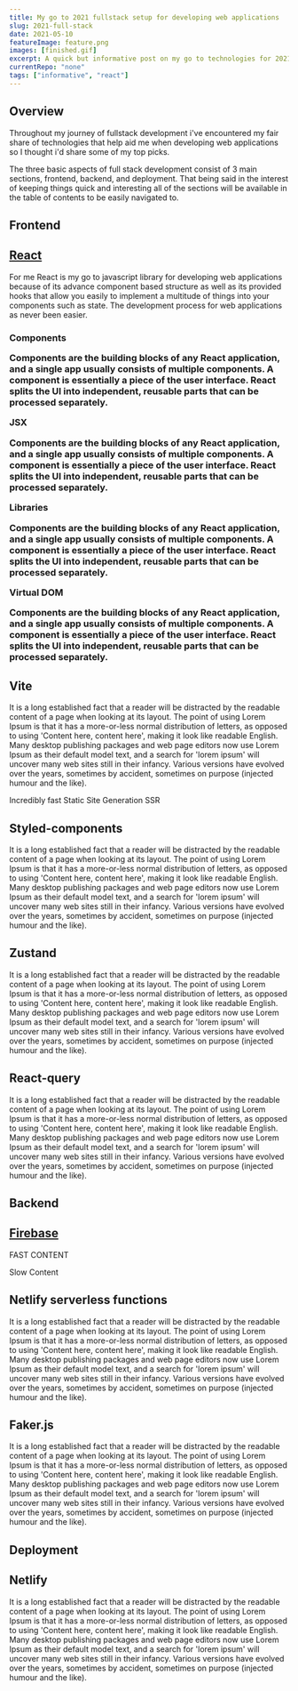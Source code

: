 ```yaml
---
title: My go to 2021 fullstack setup for developing web applications
slug: 2021-full-stack
date: 2021-05-10
featureImage: feature.png
images: [finished.gif]
excerpt: A quick but informative post on my go to technologies for 2021 including my favorite tools and libraries for frontend and backend development as well as fast and simple deployment.
currentRepo: "none"
tags: ["informative", "react"]
---
```


<section>

# Overview

Throughout my journey of fullstack development i've encountered my fair share of technologies that help aid me when developing web applications so I thought i'd share some of my top picks.

The three basic aspects of full stack development consist of 3 main sections, frontend, backend, and deployment. That being said in the interest of keeping things quick and interesting all of the sections will be available in the table of contents to be easily navigated to.

</section>

<section>

# Frontend

<CS>
  <h2>
    <a href="https://reactjs.org/">React</a>
  </h2>
  <Display iconOf="react"/>
  <p>
    For me React is my go to javascript library for developing web applications
    because of its advance component based structure as well as its provided
    hooks that allow you easily to implement a multitude of things into your
    components such as state. The development process for web applications as
    never been easier.
  </p>
  <h3>
  Components
    <p>Components are the building blocks of any React application, and a single app usually consists of multiple components. A component is essentially a piece of the user interface. React splits the UI into independent, reusable parts that can be processed separately.</p>
  JSX
    <p>Components are the building blocks of any React application, and a single app usually consists of multiple components. A component is essentially a piece of the user interface. React splits the UI into independent, reusable parts that can be processed separately.</p>
  Libraries
    <p>Components are the building blocks of any React application, and a single app usually consists of multiple components. A component is essentially a piece of the user interface. React splits the UI into independent, reusable parts that can be processed separately.</p>
  Virtual DOM
    <p>Components are the building blocks of any React application, and a single app usually consists of multiple components. A component is essentially a piece of the user interface. React splits the UI into independent, reusable parts that can be processed separately.</p>
  </h3>
</CS>

## Vite

It is a long established fact that a reader will be distracted by the readable content of a page when looking at its layout. The point of using Lorem Ipsum is that it has a more-or-less normal distribution of letters, as opposed to using 'Content here, content here', making it look like readable English. Many desktop publishing packages and web page editors now use Lorem Ipsum as their default model text, and a search for 'lorem ipsum' will uncover many web sites still in their infancy. Various versions have evolved over the years, sometimes by accident, sometimes on purpose (injected humour and the like).

Incredibly fast
Static Site Generation
SSR

## Styled-components

It is a long established fact that a reader will be distracted by the readable content of a page when looking at its layout. The point of using Lorem Ipsum is that it has a more-or-less normal distribution of letters, as opposed to using 'Content here, content here', making it look like readable English. Many desktop publishing packages and web page editors now use Lorem Ipsum as their default model text, and a search for 'lorem ipsum' will uncover many web sites still in their infancy. Various versions have evolved over the years, sometimes by accident, sometimes on purpose (injected humour and the like).

## Zustand

It is a long established fact that a reader will be distracted by the readable content of a page when looking at its layout. The point of using Lorem Ipsum is that it has a more-or-less normal distribution of letters, as opposed to using 'Content here, content here', making it look like readable English. Many desktop publishing packages and web page editors now use Lorem Ipsum as their default model text, and a search for 'lorem ipsum' will uncover many web sites still in their infancy. Various versions have evolved over the years, sometimes by accident, sometimes on purpose (injected humour and the like).

## React-query

It is a long established fact that a reader will be distracted by the readable content of a page when looking at its layout. The point of using Lorem Ipsum is that it has a more-or-less normal distribution of letters, as opposed to using 'Content here, content here', making it look like readable English. Many desktop publishing packages and web page editors now use Lorem Ipsum as their default model text, and a search for 'lorem ipsum' will uncover many web sites still in their infancy. Various versions have evolved over the years, sometimes by accident, sometimes on purpose (injected humour and the like).

</section>

<section>

# Backend

<CS>
  <h2><a href="https://firebase.google.com/">Firebase</a></h2>
  <p>FAST CONTENT</p>
  <p>Slow Content</p>
</CS>

## Netlify serverless functions

It is a long established fact that a reader will be distracted by the readable content of a page when looking at its layout. The point of using Lorem Ipsum is that it has a more-or-less normal distribution of letters, as opposed to using 'Content here, content here', making it look like readable English. Many desktop publishing packages and web page editors now use Lorem Ipsum as their default model text, and a search for 'lorem ipsum' will uncover many web sites still in their infancy. Various versions have evolved over the years, sometimes by accident, sometimes on purpose (injected humour and the like).

## Faker.js

It is a long established fact that a reader will be distracted by the readable content of a page when looking at its layout. The point of using Lorem Ipsum is that it has a more-or-less normal distribution of letters, as opposed to using 'Content here, content here', making it look like readable English. Many desktop publishing packages and web page editors now use Lorem Ipsum as their default model text, and a search for 'lorem ipsum' will uncover many web sites still in their infancy. Various versions have evolved over the years, sometimes by accident, sometimes on purpose (injected humour and the like).

</section>

<section>

# Deployment

## Netlify

It is a long established fact that a reader will be distracted by the readable content of a page when looking at its layout. The point of using Lorem Ipsum is that it has a more-or-less normal distribution of letters, as opposed to using 'Content here, content here', making it look like readable English. Many desktop publishing packages and web page editors now use Lorem Ipsum as their default model text, and a search for 'lorem ipsum' will uncover many web sites still in their infancy. Various versions have evolved over the years, sometimes by accident, sometimes on purpose (injected humour and the like).

</section>
